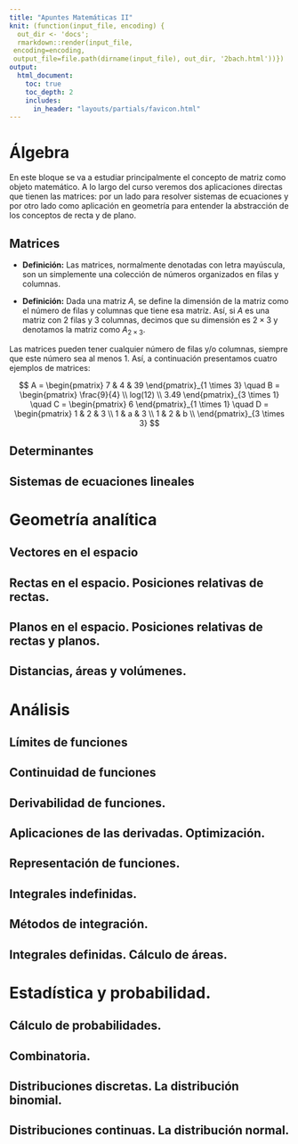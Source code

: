 ```yaml
---
title: "Apuntes Matemáticas II"
knit: (function(input_file, encoding) {
  out_dir <- 'docs';
  rmarkdown::render(input_file,
 encoding=encoding,
 output_file=file.path(dirname(input_file), out_dir, '2bach.html'))})
output: 
  html_document:
    toc: true
    toc_depth: 2
    includes:
      in_header: "layouts/partials/favicon.html" 
---
```


# Álgebra

En este bloque se va a estudiar principalmente el concepto de matriz como objeto matemático. A lo largo del curso veremos dos aplicaciones directas que tienen las matrices: por un lado para resolver sistemas de ecuaciones y por otro lado como aplicación en geometría para entender la abstracción de los conceptos de recta y de plano.

## Matrices

* **Definición:** Las matrices, normalmente denotadas con letra mayúscula, son un simplemente una colección de números organizados en filas y columnas. 

* **Definición:** Dada una matriz $A$, se define la dimensión de la matriz como el número de filas y columnas que tiene esa matríz. Así, si $A$ es una matriz con $2$ filas y $3$ columnas, decimos que su dimensión es $2\times 3$ y denotamos la matriz como $A_{2\times 3}$.

Las matrices pueden tener cualquier número de filas y/o columnas, siempre que este número sea al menos $1$. Así, a continuación presentamos cuatro ejemplos de matrices:

$$
A = \begin{pmatrix}
7 & 4 & 39
\end{pmatrix}_{1 \times 3} \quad
B = \begin{pmatrix}
\frac{9}{4} \\ log(12) \\ 3.49
\end{pmatrix}_{3 \times 1} \quad
C = \begin{pmatrix}
6
\end{pmatrix}_{1 \times 1} \quad
D = \begin{pmatrix}
1 & 2 & 3 \\
1 & a & 3 \\
1 & 2 & b \\
\end{pmatrix}_{3 \times 3}
$$

## Determinantes

## Sistemas de ecuaciones lineales

# Geometría analítica

## Vectores en el espacio

## Rectas en el espacio. Posiciones relativas de rectas.

## Planos en el espacio. Posiciones relativas de rectas y planos.

## Distancias, áreas y volúmenes.

# Análisis

## Límites de funciones

## Continuidad de funciones

## Derivabilidad de funciones. 

## Aplicaciones de las derivadas. Optimización.

## Representación de funciones.

## Integrales indefinidas.

## Métodos de integración.

## Integrales definidas. Cálculo de áreas.

# Estadística y probabilidad.

## Cálculo de probabilidades.

## Combinatoria.

## Distribuciones discretas. La distribución binomial.

## Distribuciones continuas. La distribución normal.

